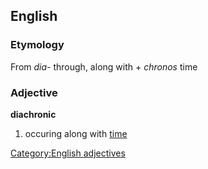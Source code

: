 ==English==
===Etymology===
From {{el}} ''dia-'' through, along with + ''chronos'' time

===Adjective===
[[Category:English adjectives]]
'''diachronic'''
#occuring along with [[time]]